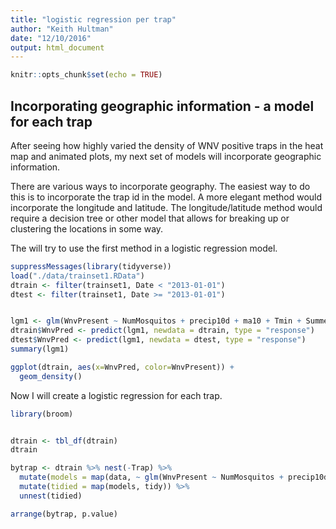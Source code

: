 ```yaml
---
title: "logistic regression per trap"
author: "Keith Hultman"
date: "12/10/2016"
output: html_document
---
```


```r
knitr::opts_chunk$set(echo = TRUE)
```

## Incorporating geographic information - a model for each trap

After seeing how highly varied the density of WNV positive traps in the heat map and animated plots, my next set of models will incorporate geographic information. 

There are various ways to incorporate geography. The easiest way to do this is to incorporate the trap id in the model. A more elegant method would incorporate the longitude and latitude. The longitude/latitude method would require a decision tree or other model that allows for breaking up or clustering the locations in some way. 

The will try to use the first method in a logistic regression model. 

```r

suppressMessages(library(tidyverse))
load("./data/trainset1.RData")
dtrain <- filter(trainset1, Date < "2013-01-01")
dtest <- filter(trainset1, Date >= "2013-01-01")


lgm1 <- glm(WnvPresent ~ NumMosquitos + precip10d + ma10 + Tmin + Summer + Year + Trap, data = dtrain, family = binomial(link = "logit"))
dtrain$WnvPred <- predict(lgm1, newdata = dtrain, type = "response")
dtest$WnvPred <- predict(lgm1, newdata = dtest, type = "response")
summary(lgm1)

ggplot(dtrain, aes(x=WnvPred, color=WnvPresent)) +
  geom_density()
```

Now I will create a logistic regression for each trap.

```r
library(broom)


dtrain <- tbl_df(dtrain)
dtrain

bytrap <- dtrain %>% nest(-Trap) %>% 
  mutate(models = map(data, ~ glm(WnvPresent ~ NumMosquitos + precip10d + ma10 + Tmin + Summer + Year, ., family = binomial(link = "logit")))) %>% 
  mutate(tidied = map(models, tidy)) %>% 
  unnest(tidied)

arrange(bytrap, p.value)

```

